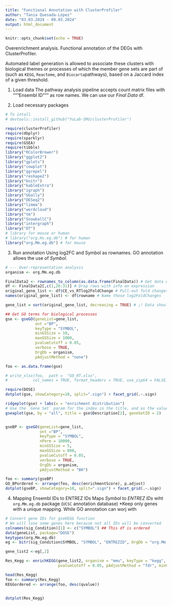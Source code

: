 ---
title: "Functional Annotation with ClusterProfiler"
author: "Tania Quesada-López"
date: "03.03.2024 - 09.03.2024"
output: html_document
---

```{r setup, include=FALSE}
knitr::opts_chunk$set(echo = TRUE)
```


Overenrichment analysis.
Functional annotation of the DEGs with ClusterProfiler.

Automated label generation is allowed to associate these clusters with biological themes or processes of which the member gene sets are part of (such as `KEGG`, `Reactome`, and `Biocarta`pathways), based on a Jaccard index of a given threshold. 

1) Load data
The pathway analysis pipeline accepts count matrix files with """Ensembl ID""" as row
names. We can use our *Final Data* df.

2) Load necessary packages

```{r}
# To intall 
# devtools::install_github("YuLab-SMU/clusterProfiler")

require(clusterProfiler)
require(dbplyr)
require(sparklyr)
require(GSEA)
require(tibble)
library("RColorBrewer")
library("ggplot2")
library("gplots")
library("cowplot")
library("ggrepel")
library("reshape2")
library("knitr")
library("kableExtra")
library("igraph")
library("GGally")
library("DESeq2")
library("limma")
library("wordcloud")
library("tm")
library("SnowballC")
library("intergraph")
library("DT")
# library for mouse or human
# library("org.Hs.eg.db") # for human
library("org.Mm.eg.db") # for mouse

```

3) Run annotation 
Using log2FC and Symbol as rownames. GO annotation allows the use of *Symbol*. 

```{r}
# --- Over-representation analysis
organism <- org.Mm.eg.db

FinalData2 <- rownames_to_column(as.data.frame(FinalData)) # Get data with a column with the Symbol
df <- FinalData2[,c(1,26:31)] # Drop rows with info on expression
original_gene_list <- df$CE_vs_RTlog2FoldChange # Pull-out fold changes in response to cold
names(original_gene_list) <- df$rowname # Name those log2FoldChanges

gene_list = sort(original_gene_list, decreasing = TRUE) # ¡! Data should be sorted for ClusterProfiler

## Get GO terms for biological processes
gse <- gseGO(geneList=gene_list, 
             ont ="BP", 
             keyType = "SYMBOL", 
             minGSSize = 10, 
             maxGSSize = 1000, 
             pvalueCutoff = 0.05, 
             verbose = TRUE, 
             OrgDb = organism, 
             pAdjustMethod = "none")

foo <- as.data.frame(gse)

# write_xlsx(foo,  path =  "GO_RT.xlsx",
#           col_names = TRUE, format_headers = TRUE, use_zip64 = FALSE)

require(DOSE)
dotplot(gse, showCategory=10, split=".sign") + facet_grid(.~.sign)

ridgeplot(gse) + labs(x = "enrichment distribution")
# Use the `Gene Set` param for the index in the title, and as the value for geneSetId
gseaplot(gse, by = "all", title = gse$Description[2], geneSetID = 2)


gseBP <- gseGO(geneList=gene_list, 
               ont ="BP", 
               keyType = "SYMBOL", 
               nPerm = 10000, 
               minGSSize = 5, 
               maxGSSize = 800, 
               pvalueCutoff = 0.05, 
               verbose = TRUE, 
               OrgDb = organism, 
               pAdjustMethod = "BH")

foo <- summary(gseBP)
GO_BPordered <- arrange(foo, desc(enrichmentScore), p.adjust)
dotplot(gseBP, showCategory=10, split=".sign") + facet_grid(.~.sign)

```

4) Mapping Ensembl IDs to ENTREZ IDs
Maps *Symbol* to *ENTREZ IDs* wiht `org.Mm.eg.db` package (`UCSC` annotation database)
*Keep only genes with a unique mapping.
While GO annotation can worj with 


```{r}
# Convert gene IDs for gseKEGG function
# We will lose some genes here because not all IDs will be converted
colnames(sig_Condition)[1] <- c("SYMBOL") ## This df is ordered
data(geneList, package="DOSE")
keytypes(org.Mm.eg.db)
eg <- bitr(sig_Condition$SYMBOL, "SYMBOL", "ENTREZID", OrgDb = "org.Mm.eg.db")

gene_list2 <-eg[,2]

Res_Kegg <- enrichKEGG(gene_list2, organism = "mmu", keyType = "kegg", 
                       pvalueCutoff = 0.05, pAdjustMethod = "fdr", minGSSize = 10, maxGSSize = 500)

head(Res_Kegg)
foo <- summary(Res_Kegg)
KEGGordered <- arrange(foo, desc(qvalue))


dotplot(Res_Kegg)


```


